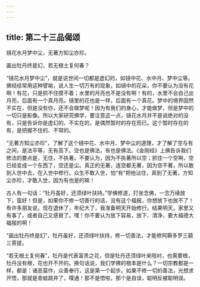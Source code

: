 ```yaml
---
---
---
```

title: 第二十三品偈颂
---




镜花水月梦中尘，无著方知尘亦珍。

画出牡丹终是幻，若无根土复何春？

“镜花水月梦中尘”，就是说世间一切都是虚幻的，如镜中花、水中月、梦中尘等。佛经经常用这种譬喻，说人生一切万有的现象，如镜中的花朵，你不要认为没有花啊！有花，只是抓不住摸不着；水里的月亮也不是没有啊！有的，水里不会自己出月亮，后面有一个真月亮。镜里的花也是一样，后面有一个真花。梦中的境界固然不实在，但是没有你，还不会做梦呢！因为有我们的身心，才能做梦，但是梦中的一切只是影像。所以大家研究佛学，要注意这一点，镜花水月并不是说绝对的没有，只是告诉你是虚幻的、不实在的，是偶然暂时的存在而已。这个暂时存在的有，是把握不住的、不常的。

“无著方知尘亦珍”，了解了这个镜中花、水中月、梦中尘的道理，才了解了空与有之间，是法平等，无有高下。空也是佛法，有也是佛法。《金刚经》上佛告诉我们修法的要点是，无住，不执著。不要认为，因为不执著所以空；抓住一个空啊，空已经变成一个东西了，空还是尘。真正的无著，连空都无著，因为空不著，所以敢到入世中去，在入世中修行。众生不敢入世，怕“有”把他沾住，真到了无著，方知尘亦珍，才敢入世，因为有也是的嘛！

古人有一句话：“牡丹虽好，还须绿叶扶持。”学佛修道，打坐念佛，一念万缘放下，蛮好！但是，如果你不修一切善行的话，没有这个福报，你想放下也放不了！有许多朋友说，现在退休了，年纪大了，我准备明天开始修行。结果明天，家里又有事了，或者自己又感冒了。嘿！你不要认为放下容易，放下、清净，要大福德大福报的啊！

“画出牡丹终是幻”，牡丹虽好，还须绿叶扶持，修一切善法，才能修阿耨多罗三藐三菩提。

“若无根土复何春”，牡丹是代表富贵之花，但是牡丹还须绿叶来陪衬，也需要根，牡丹没有根，花也开不开的。换句话说，我们学佛的根本是什么？一切宗教都是一样，都是：诸恶莫作，众善奉行，这是第一个起步。如果不修一切的善法，光想求开悟，那就是青蛙跳井了，噗通！那不是悟啦，那个是自误，聪明反被聪明误。